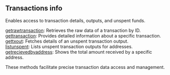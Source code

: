 
<Meta
  title="Transactions info | dRPC"
  description="Enables access to transaction details, outputs, and unspent funds."
/>
## Transactions info

Enables access to transaction details, outputs, and unspent funds.

[getrawtransaction](/bitcoin-api/transactionsinfo/getrawtransaction): Retrieves the raw data of a transaction by ID. \
[gettransaction](/bitcoin-api/transactionsinfo/gettransaction): Provides detailed information about a specific transaction. \
[gettxout](/bitcoin-api/transactionsinfo/gettxout): Fetches details of an unspent transaction output. \
[listunspent](/bitcoin-api/transactionsinfo/listunspent): Lists unspent transaction outputs for addresses. \
[getrecievedbyaddress](/bitcoin-api/transactionsinfo/getrecievedbyaddress): Shows the total amount received by a specific address.

These methods facilitate precise transaction data access and management.

<Space h={16} />
<GetStarted />
